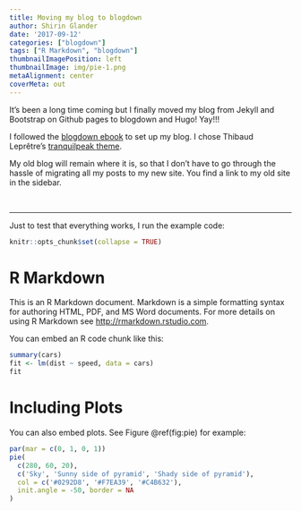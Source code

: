 ```yaml
---
title: Moving my blog to blogdown
author: Shirin Glander
date: '2017-09-12'
categories: ["blogdown"]
tags: ["R Markdown", "blogdown"]
thumbnailImagePosition: left
thumbnailImage: img/pie-1.png
metaAlignment: center
coverMeta: out
---
```


It's been a long time coming but I finally moved my blog from Jekyll and Bootstrap on Github pages to blogdown and Hugo! Yay!!!

I followed the [blogdown ebook](https://bookdown.org/yihui/blogdown/) to set up my blog. I chose Thibaud Leprêtre's [tranquilpeak theme](https://themes.gohugo.io/hugo-tranquilpeak-theme/).

My old blog will remain where it is, so that I don't have to go through the hassle of migrating all my posts to my new site. You find a link to my old site in the sidebar.

<br>

---

Just to test that everything works, I run the example code:

```r
knitr::opts_chunk$set(collapse = TRUE)
```

# R Markdown

This is an R Markdown document. Markdown is a simple formatting syntax for authoring HTML, PDF, and MS Word documents. For more details on using R Markdown see <http://rmarkdown.rstudio.com>.

You can embed an R code chunk like this:

```r
summary(cars)
fit <- lm(dist ~ speed, data = cars)
fit
```

# Including Plots

You can also embed plots. See Figure \@ref(fig:pie) for example:

```r
par(mar = c(0, 1, 0, 1))
pie(
  c(280, 60, 20),
  c('Sky', 'Sunny side of pyramid', 'Shady side of pyramid'),
  col = c('#0292D8', '#F7EA39', '#C4B632'),
  init.angle = -50, border = NA
)
```
